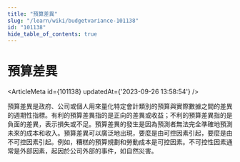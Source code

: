 ```yaml
---
title: "預算差異"
slug: "/learn/wiki/budgetvariance-101138"
id: "101138"
hide_table_of_contents: true
---
```



# 預算差異

<ArticleMeta id={101138} updatedAt={'2023-09-26 13:58:54'} />
<div className='border-solid border-b border-t-0 my-4 border-[var(--ifm-color-gray-300)]' />

預算差異是政府、公司或個人用來量化特定會計類別的預算與實際數據之間的差異的週期性指標。有利的預算差異指的是正向的差異或收益；不利的預算差異指的是負面的差異，表示損失或不足。預算差異的發生是因為預測者無法完全準確地預測未來的成本和收入。預算差異可以廣泛地出現，要麼是由可控因素引起，要麼是由不可控因素引起。例如，糟糕的預算規劃和勞動成本是可控因素。不可控性因素通常是外部因素，起因於公司外部的事件，如自然災害。
